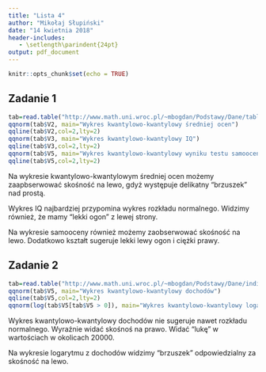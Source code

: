 ```yaml
---
title: "Lista 4"
author: "Mikołaj Słupiński"
date: "14 kwietnia 2018"
header-includes:
   - \setlength\parindent{24pt}
output: pdf_document
---
```


```r
knitr::opts_chunk$set(echo = TRUE)
```

## Zadanie 1

```r
tab=read.table("http://www.math.uni.wroc.pl/~mbogdan/Podstawy/Dane/table1_6.TXT")
qqnorm(tab$V2, main="Wykres kwantylowo-kwantylowy średniej ocen")
qqline(tab$V2,col=2,lty=2)
qqnorm(tab$V3, main="Wykres kwantylowo-kwantylowy IQ")
qqline(tab$V3,col=2,lty=2)
qqnorm(tab$V5, main="Wykres kwantylowo-kwantylowy wyniku testu samooceny")
qqline(tab$V5,col=2,lty=2)
```

Na wykresie kwantylowo-kwantylowym średniej ocen możemy zaapbserwować skośność na lewo, gdyż występuje delikatny "brzuszek" nad prostą.

Wykres IQ najbardziej przypomina wykres rozkładu normalnego. Widzimy również, że mamy "lekki ogon" z lewej strony.

Na wykresie samooceny również możemy zaobserwować skośność na lewo. Dodatkowo kształt sugeruje lekki lewy ogon i ciężki prawy.

## Zadanie 2

```r
tab=read.table("http://www.math.uni.wroc.pl/~mbogdan/Podstawy/Dane/individuals.dat")
qqnorm(tab$V5, main="Wykres kwantylowo-kwantylowy dochodów")
qqline(tab$V5,col=2,lty=2)
qqnorm(log(tab$V5[tab$V5 > 0]), main="Wykres kwantylowo-kwantylowy logarytmu z dochodów")
```

Wykres kwantylowo-kwantylowy dochodów nie sugeruje nawet rozkładu normalnego. Wyraźnie widać skośnoś na prawo. Widać "lukę" w wartościach w okolicach 20000.

Na wykresie logarytmu z dochodów widzimy "brzuszek" odpowiedzialny za skośność na lewo.